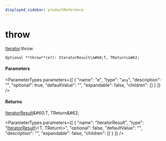 ```yaml
---
displayed_sidebar: productReference
---
```



# throw

[Iterator](../../interfaces/Iterator.mdx).throw

`Optional **throw**(e?): IteratorResult\&#60;T, TReturn\&#62;`

#### Parameters

<ParameterTypes parameters={[
  {
    "name": "e",
    "type": "`any`",
    "description": "",
    "optional": true,
    "defaultValue": "",
    "expandable": false,
    "children": []
  }
]} />

#### Returns

[IteratorResult](../../types/IteratorResult.mdx)\&#60;T, TReturn\&#62;

<ParameterTypes parameters={[
  {
    "name": "IteratorResult",
    "type": "[IteratorResult](../../types/IteratorResult.mdx)\\&#60;T, TReturn\\&#62;",
    "optional": false,
    "defaultValue": "",
    "description": "",
    "expandable": false,
    "children": []
  }
]} />
